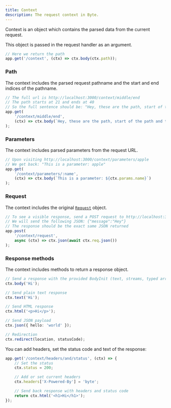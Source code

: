 ```yaml
---
title: Context
description: The request context in Byte.
---
```


Context is an object which contains the parsed data from the current request.

This object is passed in the request handler as an argument.
```ts
// Here we return the path
app.get('/context', (ctx) => ctx.body(ctx.path));
```

### Path
The context includes the parsed request pathname and the start and end indices of the pathname.
```ts
// The full url is http://localhost:3000/context/middle/end
// The path starts at 21 and ends at 40
// So the full sentence should be: "Hey, these are the path, start of the path and the end of it: /context/middle/end, 21, 40"
app.get(
    '/context/middle/end', 
    (ctx) => ctx.body(`Hey, these are the path, start of the path and the end of it: ${ctx.path}, ${ctx.pathStart}, ${ctx.pathEnd}`)
);
```

### Parameters
The context includes parsed parameters from the request URL.
```ts
// Upon visiting http://localhost:3000/context/parameters/apple
// We get back: "This is a parameter: apple"
app.get(
    '/context/parameters/:name', 
    (ctx) => ctx.body(`This is a parameter: ${ctx.params.name}`)
);
```

### Request
The context includes the original [`Request`](https://developer.mozilla.org/en-US/docs/Web/API/Request) object.
```ts
// To see a visible response, send a POST request to http://localhost:3000/context/request
// We will send the following JSON: {"message":"Hey"}
// The response should be the exact same JSON returned
app.post(
    '/context/request', 
    async (ctx) => ctx.json(await ctx.req.json())
);
```

### Response methods
The context includes methods to return a response object.

```ts
// Send a response with the provided BodyInit (text, streams, typed arrays, ...)
ctx.body('Hi');

// Send plain text response
ctx.text('Hi');

// Send HTML response
ctx.html('<p>Hi</p>');

// Send JSON payload
ctx.json({ hello: 'world' }); 

// Redirection
ctx.redirect(location, statusCode); 
```

You can add headers, set the status code and text of the response:
```ts
app.get('/context/headers/and/status', (ctx) => {
    // Set the status
    ctx.status = 200;

    // Add or set current headers
    ctx.headers['X-Powered-By'] = 'byte';

    // Send back response with headers and status code
    return ctx.html('<h1>Hi</h1>');
});
```
